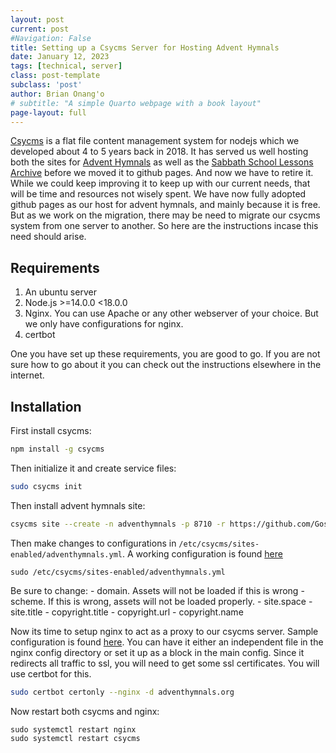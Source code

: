 ```yaml
---
layout: post
current: post
#Navigation: False
title: Setting up a Csycms Server for Hosting Advent Hymnals
date: January 12, 2023
tags: [technical, server]
class: post-template
subclass: 'post'
author: Brian Onang'o
# subtitle: "A simple Quarto webpage with a book layout"
page-layout: full
---
```



[Csycms](https://github.com/csymapp/csycms-cli) is a flat file content management system for nodejs which we developed about 4 to 5 years back in 2018. It has served us well hosting both the sites for [Advent Hymnals](https://adventhymnals.org) as well as the [Sabbath School Lessons Archive](https://sabbathschool.github.io/) before we moved it to github pages. And now we have to retire it. While we could keep improving it to keep up with our current needs, that will be time and resources not wisely spent. We have now fully adopted github pages as our host for advent hymnals, and mainly because it is free. But as we work on the migration, there may be need to migrate our csycms system from one server to another. So here are the instructions incase this need should arise.

## Requirements
1. An ubuntu server
2. Node.js >=14.0.0 <18.0.0
3. Nginx. You can use Apache or any other webserver of your choice. But we only have configurations for nginx.
4. certbot

One you have set up these requirements, you are good to go. If you are not sure how to go about it you can check out the instructions elsewhere in the internet.

## Installation
First install csycms: 
```bash
npm install -g csycms
```

Then initialize it and create service files:
```bash
sudo csycms init
```

Then install advent hymnals site:
```bash
csycms site --create -n adventhymnals -p 8710 -r https://github.com/GospelSounders/adventhymnals.git -d adventhymnals.org
```

Then make changes to configurations in `/etc/csycms/sites-enabled/adventhymnals.yml`. A working configuration is found [here](https://github.com/adventHymnals/resources/blob/master/configurations/adventhymnals.yml)
```
sudo /etc/csycms/sites-enabled/adventhymnals.yml
```

Be sure to change:
- domain. Assets will not be loaded if this is wrong
- scheme. If this is wrong, assets will not be loaded properly.
- site.space
- site.title
- copyright.title
- copyright.url
- copyright.name

Now its time to setup nginx to act as a proxy to our csycms server. Sample configuration is found [here](https://github.com/adventHymnals/resources/blob/master/configurations/adventhymnals-nginxconfiguration). You can have it either an independent file in the nginx config directory or set it up as a block in the main config. Since it redirects all traffic to ssl, you will need to get some ssl certificates. You will use certbot for this.

```bash
sudo certbot certonly --nginx -d adventhymnals.org
```

Now restart both csycms and nginx:

```
sudo systemctl restart nginx
sudo systemctl restart csycms
```